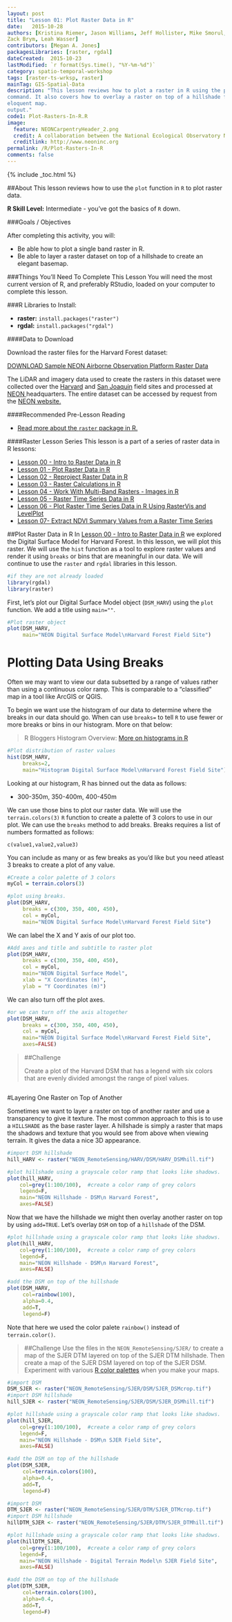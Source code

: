 ```yaml
---
layout: post
title: "Lesson 01: Plot Raster Data in R"
date:   2015-10-28
authors: [Kristina Riemer, Jason Williams, Jeff Hollister, Mike Smorul, 
Zack Brym, Leah Wasser]
contributors: [Megan A. Jones]
packagesLibraries: [raster, rgdal]
dateCreated:  2015-10-23
lastModified: `r format(Sys.time(), "%Y-%m-%d")`
category: spatio-temporal-workshop
tags: [raster-ts-wrksp, raster]
mainTag: GIS-Spatial-Data
description: "This lesson reviews how to plot a raster in R using the plot() 
command. It also covers how to overlay a raster on top of a hillshade for a 
eloquent map.
output."
code1: Plot-Rasters-In-R.R
image:
  feature: NEONCarpentryHeader_2.png
  credit: A collaboration between the National Ecological Observatory Network (NEON) and Data Carpentry
  creditlink: http://www.neoninc.org
permalink: /R/Plot-Rasters-In-R
comments: false
---
```


{% include _toc.html %}

##About
This lesson reviews how to use the `plot` function in `R` to plot raster data.

**R Skill Level:** Intermediate - you've got the basics of `R` down.

<div id="objectives" markdown="1">

###Goals / Objectives

After completing this activity, you will:

* Be able how to plot a single band raster in R.
* Be able to layer a raster dataset on top of a hillshade to create an elegant 
basemap.

###Things You'll Need To Complete This Lesson
You will need the most current version of R, and preferably RStudio, loaded on
your computer to complete this lesson.

###R Libraries to Install:

* **raster:** `install.packages("raster")`
* **rgdal:** `install.packages("rgdal")`

####Data to Download

Download the raster files for the Harvard Forest dataset:

<a href="http://files.figshare.com/2434040/NEON_RemoteSensing.zip" class="btn btn-success"> DOWNLOAD Sample NEON Airborne Observation Platform Raster Data</a> 

The LiDAR and imagery data used to create the rasters in this dataset were 
collected over the <a href="http://www.neoninc.org/science-design/field-sites/harvard-forest" target="_blank" >Harvard</a> and 
<a href="http://www.neoninc.org/science-design/field-sites/san-joaquin-experimental-range" target="_blank" >San Joaquin</a> field sites 
and processed at <a href="http://www.neoninc.org" target="_blank" >NEON </a> 
headquarters. The entire dataset can be accessed by request from the 
<a href="http://www.neoninc.org/data-resources/get-data/airborne-data" target="_blank"> NEON 
website.</a>

####Recommended Pre-Lesson Reading

* <a href="http://cran.r-project.org/web/packages/raster/raster.pdf" target="_blank">
Read more about the `raster` package in R.</a>

####Raster Lesson Series 
This lesson is a part of a series of raster data in R lessons:

* [Lesson 00 - Intro to Raster Data in R]({{ site.baseurl}}/R/Introduction-to-Raster-Data-In-R/)
* [Lesson 01 - Plot Raster Data in R]({{ site.baseurl}}/R/Plot-Rasters-In-R/)
* [Lesson 02 - Reproject Raster Data in R]({{ site.baseurl}}/R/Reproject-Raster-In-R/)
* [Lesson 03 - Raster Calculations in R]({{ site.baseurl}}/R/Raster-Calculations-In-R/)
* [Lesson 04 - Work With Multi-Band Rasters - Images in R]({{ site.baseurl}}/R/Multi-Band-Rasters-In-R/)
* [Lesson 05 - Raster Time Series Data in R]({{ site.baseurl}}/R/Raster-Times-Series-Data-In-R/)
* [Lesson 06 - Plot Raster Time Series Data in R Using RasterVis and LevelPlot]({{ site.baseurl}}/R/Plot-Raster-Times-Series-Data-In-R/)
* [Lesson 07- Extract NDVI Summary Values from a Raster Time Series]({{ site.baseurl}}/R/Extract-NDVI-From-Rasters-In-R/)


</div>


##Plot Raster Data in R
In [Lesson 00 - Intro to Raster Data in R]({{ site.baseurl}}/R/Introduction-to-Raster-Data-In-R/) we explored the Digital Surface Model for Harvard Forest. In this lesson, we will
plot this raster. We will use the `hist` function as a tool to explore raster 
values and render it using `breaks` or bins that are meaningful in our data. We 
will continue to use the `raster` and `rgdal` libraries in this lesson.

```r
#if they are not already loaded
library(rgdal)
library(raster)

```
First, let's plot our Digital Surface Model object (`DSM_HARV`) using the `plot`
function. We add a title using `main=""`.

```r

#Plot raster object
plot(DSM_HARV,
     main="NEON Digital Surface Model\nHarvard Forest Field Site")

```

# Plotting Data Using Breaks

Often we may want to view our data subsetted by a range of values rather than
using a continuous color ramp. This is comparable to a "classified" map in a tool
like ArcGIS or QGIS.

To begin we want use the histogram of our data to determine where the breaks in 
our data should go. When can use `breaks=` to tell `R` to use fewer or more breaks
or bins in our histogram. More on that below:

> R Bloggers Histogram Overview: <a href="http://www.r-bloggers.com/basics-of-histograms/" target="_blank">More 
on histograms in R</a>

```r
#Plot distribution of raster values 
hist(DSM_HARV,
     breaks=2,
     main="Histogram Digital Surface Model\nHarvard Forest Field Site")

```

Looking at our histogram, R has binned out the data as follows:

* 300-350m, 350-400m, 400-450m

We can use those bins to plot our raster data. We will use the `terrain.colors(3)`
`R` function to create a palette of 3 colors to use in our plot. We can use the 
`breaks` method to add breaks. Breaks requires a list of numbers formatted as 
follows:

`c(value1,value2,value3)`

You can include as many or as few breaks as you'd like but you need atleast 3 
breaks to create a plot of any value.

```r

#Create a color palette of 3 colors
myCol = terrain.colors(3)

#plot using breaks.
plot(DSM_HARV, 
     breaks = c(300, 350, 400, 450), 
     col = myCol,
     main="NEON Digital Surface Model\nHarvard Forest Field Site")

```

We can label the X and Y axis of our plot too. 

```r
#Add axes and title and subtitle to raster plot
plot(DSM_HARV, 
     breaks = c(300, 350, 400, 450), 
     col = myCol,
     main="NEON Digital Surface Model", 
     xlab = "X Coordinates (m)", 
     ylab = "Y Coordinates (m)")
```

We can also turn off the plot axes. 

```r
#or we can turn off the axis altogether
plot(DSM_HARV, 
     breaks = c(300, 350, 400, 450), 
     col = myCol,
     main="NEON Digital Surface Model\nHarvard Forest Field Site", 
     axes=FALSE)

```

>##Challenge
>
>Create a plot of the Harvard DSM that has a legend with six colors that are 
>evenly divided amongst the range of pixel values. 

``` r



```

#Layering One Raster on Top of Another 

Sometimes we want to layer a raster on top of another raster and use a transparency
to give it texture. The most common approach to this is to use a `HILLSHADE` as
the base raster layer. A hillshade is simply a raster that maps the shadows and 
texture that you would see from above when viewing terrain. It gives the data a 
nice 3D appearance. 

```r
#import DSM hillshade
hill_HARV <- raster("NEON_RemoteSensing/HARV/DSM/HARV_DSMhill.tif")

#plot hillshade using a grayscale color ramp that looks like shadows.
plot(hill_HARV,
    col=grey(1:100/100),  #create a color ramp of grey colors
    legend=F,
    main="NEON Hillshade - DSM\n Harvard Forest",
    axes=FALSE)

```

Now that we have the hillshade we might then overlay another raster on top by
using `add=TRUE`. Let's overlay `DSM` on top of a `hillshade` of the DSM.

``` r

#plot hillshade using a grayscale color ramp that looks like shadows.
plot(hill_HARV,
    col=grey(1:100/100),  #create a color ramp of grey colors
    legend=F,
    main="NEON Hillshade - DSM\n Harvard Forest",
    axes=FALSE)

#add the DSM on top of the hillshade
plot(DSM_HARV,
     col=rainbow(100),
     alpha=0.4,
     add=T,
     legend=F)
```

Note that here we used the color palete `rainbow()` instead of `terrain.color()`.

>##Challenge
>Use the files in the `NEON_RemoteSensing/SJER/` to create a map of the SJER DTM
>layered on top of the SJER DTM hillshade. Then create a map of the SJER DSM layered
>on top of the SJER DSM. Experiment with various <a href="https://stat.ethz.ch/R-manual/R-devel/library/grDevices/html/palettes.html" target="_blank">R color palettes</a>
>when you make your maps.

```r
#import DSM 
DSM_SJER <- raster("NEON_RemoteSensing/SJER/DSM/SJER_DSMcrop.tif")
#import DSM hillshade
hill_SJER <- raster("NEON_RemoteSensing/SJER/DSM/SJER_DSMhill.tif")

#plot hillshade using a grayscale color ramp that looks like shadows.
plot(hill_SJER,
    col=grey(1:100/100),  #create a color ramp of grey colors
    legend=F,
    main="NEON Hillshade - DSM\n SJER Field Site",
    axes=FALSE)

#add the DSM on top of the hillshade
plot(DSM_SJER,
     col=terrain.colors(100),
     alpha=0.4,
     add=T,
     legend=F)

#import DSM 
DTM_SJER <- raster("NEON_RemoteSensing/SJER/DTM/SJER_DTMcrop.tif")
#import DSM hillshade
hillDTM_SJER <- raster("NEON_RemoteSensing/SJER/DTM/SJER_DTMhill.tif")

#plot hillshade using a grayscale color ramp that looks like shadows.
plot(hillDTM_SJER,
    col=grey(1:100/100),  #create a color ramp of grey colors
    legend=F,
    main="NEON Hillshade - Digital Terrain Model\n SJER Field Site",
    axes=FALSE)

#add the DSM on top of the hillshade
plot(DTM_SJER,
     col=terrain.colors(100),
     alpha=0.4,
     add=T,
     legend=F)

```

